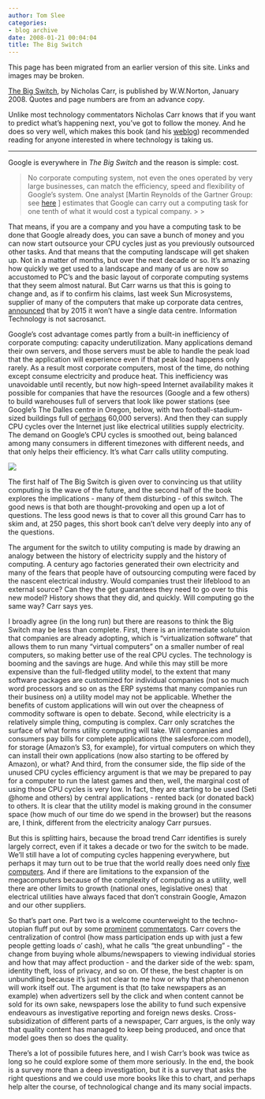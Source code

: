 ```yaml
---
author: Tom Slee
categories:
- blog archive
date: 2008-01-21 00:04:04
title: The Big Switch
---
```


::: {.callout-note}

This page has been migrated from an earlier version of this site. 
Links and images may be broken.

:::



				

[The Big Switch](http://www.nicholasgcarr.com/bigswitch/), by Nicholas Carr, is published by W.W.Norton, January 2008. Quotes and page numbers are from an advance copy.





Unlike most technology commentators Nicholas Carr knows that if you want to predict what's happening next, you've got to follow the money. And he does so very well, which makes this book (and his [weblog](http://www.roughtype.com)) recommended reading for anyone interested in where technology is taking us.

* * *

Google is everywhere in _The Big Switch_ and the reason is simple: cost.

<blockquote>No corporate computing system, not even the ones operated by very large businesses, can match the efficiency, speed and flexibility of Google's system. One analyst [Martin Reynolds of the Gartner Group: see [here](http://www.nytimes.com/2006/07/03/technology/03google.html) ] estimates that Google can carry out a computing task for one tenth of what it would cost a typical company. 
> 
> </blockquote>

That means, if you are a company and you have a computing task to be done that Google already does, you can save a bunch of money and you can now start outsource your CPU cycles just as you previously outsourced other tasks. And that means that the computing landscape will get shaken up. Not in a matter of months, but over the next decade or so. It's amazing how quickly we get used to a landscape and many of us are now so accustomed to PC's and the basic layout of corporate computing systems that they seem almost natural. But Carr warns us that this is going to change and, as if to confirm his claims, last week Sun Microsystems, supplier of many of the computers that make up corporate data centres, [announced](http://blogs.sun.com/brianc/entry/sunit_data_center_consolidation) that by 2015 it won't have a single data centre. Information Technology is not sacrosanct. 




Google's cost advantage comes partly from a built-in inefficiency of corporate computing: capacity underutilization. Many applications demand their own servers, and those servers must be able to handle the peak load that the application will experience even if that peak load happens only rarely. As a result most corporate computers, most of the time, do nothing except consume electricity and produce heat. This inefficiency was unavoidable until recently, but now high-speed Internet availability makes it possible for companies that have the resources (Google and a few others) to build warehouses full of servers that look like power stations (see Google's The Dalles centre in Oregon, below, with two football-stadium-sized buildings full of [perhaps](http://gotads.blogspot.com/2006/06/how-many-servers-does-google-have.html) 60,000 servers). And then they can supply CPU cycles over the Internet just like electrical utilities supply electricity. The demand on Google's CPU cycles is smoothed out, being balanced among many consumers in different timezones with different needs, and that only helps their efficiency. It's what Carr calls utility computing.




![](http://docs.google.com/File?id=dfx7r5rf_105fhpv3rfw)




The first half of The Big Switch is given over to convincing us that utility computing is the wave of the future, and the second half of the book explores the implications - many of them disturbing - of this switch. The good news is that both are thought-provoking and open up a lot of questions. The less good news is that to cover all this ground Carr has to skim and, at 250 pages, this short book can't delve very deeply into any of the questions.  
  
The argument for the switch to utility computing is made by drawing an analogy between the history of electricity supply and the history of computing. A century ago factories generated their own electricity and many of the fears that people have of outsourcing computing were faced by the nascent electrical industry. Would companies trust their lifeblood to an external source? Can they the get guarantees they need to go over to this new model? History shows that they did, and quickly. Will computing go the same way? Carr says yes.  
  
I broadly agree (in the long run) but there are reasons to think the Big Switch may be less than complete. First, there is an intermediate solutuion that companies are already adopting, which is "virtualization software" that allows them to run many "virtual computers" on a smaller number of real computers, so making better use of the real CPU cycles. The technology is booming and the savings are huge. And while this may still be more expensive than the full-fledged utility model, to the extent that many software packages are customized for individual companies (not so much word processors and so on as the ERP systems that many companies run their business on) a utility model may not be applicable. Whether the benefits of custom applications will win out over the cheapness of commodity software is open to debate. Second, while electricity is a relatively simple thing, computing is complex. Carr only scratches the surface of what forms utility computing will take. Will companies and consumers pay bills for complete applications (the salesforce.com model), for storage (Amazon's S3, for example), for virtual computers on which they can install their own applications (now also starting to be offered by Amazon), or what? And third, from the consumer side, the flip side of the unused CPU cycles efficiency argument is that we may be prepared to pay for a computer to run the latest games and then, well, the marginal cost of using those CPU cycles is very low. In fact, they are starting to be used (Seti @home and others) by central applications - rented back (or donated back) to others. It is clear that the utility model is making ground in the consumer space (how much of our time do we spend in the browser) but the reasons are, I think, different from the electricity analogy Carr pursues.  
  
But this is splitting hairs, because the broad trend Carr identifies is surely largely correct, even if it takes a decade or two for the switch to be made. We'll still have a lot of computing cycles happening everywhere, but perhaps it may turn out to be true that the world really does need only [five computers](http://blogs.sun.com/Gregp/entry/the_world_needs_only_five). And if there are limitations to the expansion of the megacomputers because of the complexity of computing as a utility, well there are other limits to growth (national ones, legislative ones) that electrical utilities have always faced that don't constrain Google, Amazon and our other suppliers.   
  
So that's part one. Part two is a welcome counterweight to the techno-utopian fluff put out by some [prominent](http://www.longtail.com/about.html) [commentators](http://www.shirky.com/). Carr covers the centralization of control (how mass participation ends up with just a few people getting loads o' cash), what he calls "the great unbundling" - the change from buying whole albums/newspapers to viewing individual stories and how that may affect production - and the darker side of the web: spam, identity theft, loss of privacy, and so on. Of these, the best chapter is on unbundling because it's just not clear to me how or why that phenomenon will work itself out. The argument is that (to take newspapers as an example) when advertizers sell by the click and when content cannot be sold for its own sake, newspapers lose the ability to fund such expensive endeavours as investigative reporting and foreign news desks. Cross-subsidization of different parts of a newspaper, Carr argues, is the only way that quality content has managed to keep being produced, and once that model goes then so does the quality.  
  
There's a lot of possibile futures here, and I wish Carr's book was twice as long so he could explore some of them more seriously. In the end, the book is a survey more than a deep investigation, but it is a survey that asks the right questions and we could use more books like this to chart, and perhaps help alter the course, of technological change and its many social impacts.


		
